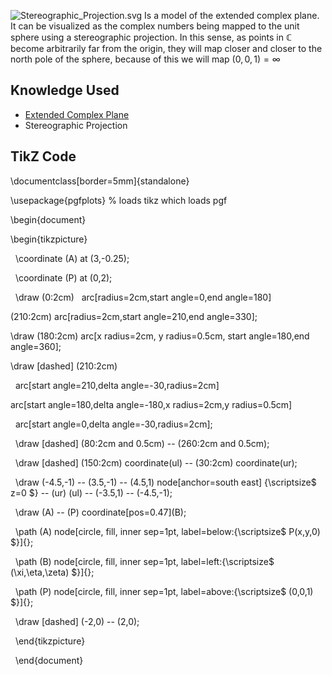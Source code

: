 [[File:Stereographic Projection.svg|thumb]]
Is a model of the extended complex plane. It can be visualized as the complex numbers being mapped to the unit sphere using a stereographic projection. In this sense, as points in <math display="inline">\mathbb{C}</math> become arbitrarily far from the origin, they will map closer and closer to the north pole of the sphere, because of this we will map <math display="inline">\left( 0,0,1 \right) = \infty</math>

== Knowledge Used ==

* [[Extended Complex Plane]]
* Stereographic Projection

== TikZ Code ==
\documentclass[border=5mm]{standalone}

\usepackage{pgfplots} % loads tikz which loads pgf

\begin{document}

\begin{tikzpicture}

  \coordinate (A) at (3,-0.25);

  \coordinate (P) at (0,2);

  \draw (0:2cm)   arc[radius=2cm,start angle=0,end angle=180]

(210:2cm) arc[radius=2cm,start angle=210,end angle=330];

\draw (180:2cm) arc[x radius=2cm, y radius=0.5cm, start angle=180,end angle=360];

\draw [dashed] (210:2cm) 

  arc[start angle=210,delta angle=-30,radius=2cm]

arc[start angle=180,delta angle=-180,x radius=2cm,y radius=0.5cm]

  arc[start angle=0,delta angle=-30,radius=2cm];

  \draw [dashed] (80:2cm and 0.5cm) -- (260:2cm and 0.5cm);

  \draw [dashed] (150:2cm) coordinate(ul) -- (30:2cm) coordinate(ur);

  \draw (-4.5,-1) -- (3.5,-1) -- (4.5,1) node[anchor=south east] {\scriptsize$ z=0 $} -- (ur) (ul) -- (-3.5,1) -- (-4.5,-1);

  \draw (A) -- (P) coordinate[pos=0.47](B);

  \path (A) node[circle, fill, inner sep=1pt, label=below:{\scriptsize$ P(x,y,0) $}]{};

  \path (B) node[circle, fill, inner sep=1pt, label=left:{\scriptsize$ (\xi,\eta,\zeta) $}]{};

  \path (P) node[circle, fill, inner sep=1pt, label=above:{\scriptsize$ (0,0,1) $}]{};

  \draw [dashed] (-2,0) -- (2,0);

  \end{tikzpicture}

  \end{document}

{{Knowledge Metadata|Complex Analysis|Definition}}